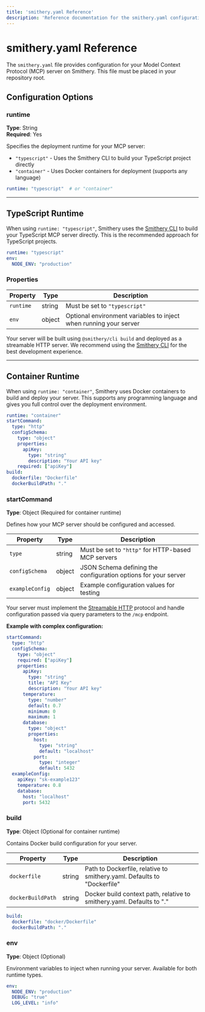 ```yaml
---
title: 'smithery.yaml Reference'
description: 'Reference documentation for the smithery.yaml configuration file.'
---
```


# smithery.yaml Reference

The `smithery.yaml` file provides configuration for your Model Context Protocol (MCP) server on Smithery. This file must be placed in your repository root.

## Configuration Options

### runtime
**Type**: String  
**Required**: Yes

Specifies the deployment runtime for your MCP server:

- `"typescript"` - Uses the Smithery CLI to build your TypeScript project directly
- `"container"` - Uses Docker containers for deployment (supports any language)

```yaml
runtime: "typescript"  # or "container"
```

---

## TypeScript Runtime

When using `runtime: "typescript"`, Smithery uses the [Smithery CLI](https://github.com/smithery-ai/cli) to build your TypeScript MCP server directly. This is the recommended approach for TypeScript projects.

```yaml
runtime: "typescript"
env:
  NODE_ENV: "production"
```

### Properties

| Property | Type | Description |
|----------|------|-------------|
| `runtime` | string | Must be set to `"typescript"` |
| `env` | object | Optional environment variables to inject when running your server |

Your server will be built using `@smithery/cli build` and deployed as a streamable HTTP server. We recommend using the [Smithery CLI](https://github.com/smithery-ai/cli) for the best development experience.

---

## Container Runtime

When using `runtime: "container"`, Smithery uses Docker containers to build and deploy your server. This supports any programming language and gives you full control over the deployment environment.

```yaml
runtime: "container"
startCommand:
  type: "http"
  configSchema:
    type: "object"
    properties:
      apiKey:
        type: "string"
        description: "Your API key"
    required: ["apiKey"]
build:
  dockerfile: "Dockerfile"
  dockerBuildPath: "."
```

### startCommand
**Type**: Object (Required for container runtime)

Defines how your MCP server should be configured and accessed.

| Property | Type | Description |
|----------|------|-------------|
| `type` | string | Must be set to `"http"` for HTTP-based MCP servers |
| `configSchema` | object | JSON Schema defining the configuration options for your server |
| `exampleConfig` | object | Example configuration values for testing |

Your server must implement the [Streamable HTTP](https://modelcontextprotocol.io/specification/2025-03-26/basic/transports#streamable-http) protocol and handle configuration passed via query parameters to the `/mcp` endpoint.

**Example with complex configuration:**

```yaml
startCommand:
  type: "http"
  configSchema:
    type: "object"
    required: ["apiKey"]
    properties:
      apiKey:
        type: "string"
        title: "API Key"
        description: "Your API key"
      temperature:
        type: "number"
        default: 0.7
        minimum: 0
        maximum: 1
      database:
        type: "object"
        properties:
          host:
            type: "string"
            default: "localhost"
          port:
            type: "integer"
            default: 5432
  exampleConfig:
    apiKey: "sk-example123"
    temperature: 0.8
    database:
      host: "localhost"
      port: 5432
```

### build
**Type**: Object (Optional for container runtime)

Contains Docker build configuration for your server.

| Property | Type | Description |
|----------|------|-------------|
| `dockerfile` | string | Path to Dockerfile, relative to smithery.yaml. Defaults to "Dockerfile" |
| `dockerBuildPath` | string | Docker build context path, relative to smithery.yaml. Defaults to "." |

```yaml
build:
  dockerfile: "docker/Dockerfile"
  dockerBuildPath: "."
```

### env
**Type**: Object (Optional)

Environment variables to inject when running your server. Available for both runtime types.

```yaml
env:
  NODE_ENV: "production"
  DEBUG: "true"
  LOG_LEVEL: "info"
```
